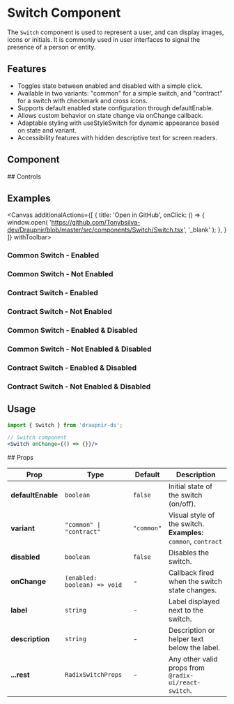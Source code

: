 
<Meta of={SwitchStories} component={Switch}/>

# Switch Component
The `Switch` component is used to represent a user, and can display images, icons or initials. It is commonly used in user interfaces to signal the presence of a person or entity.

## Features
- Toggles state between enabled and disabled with a simple click.
- Available in two variants: "common" for a simple switch, and "contract" for a switch with checkmark and cross icons.
- Supports default enabled state configuration through defaultEnable.
- Allows custom behavior on state change via onChange callback.
- Adaptable styling with useStyleSwitch for dynamic appearance based on state and variant.
- Accessibility features with hidden descriptive text for screen readers.

## Component
<Primary />
## Controls
<Controls />

## Examples
<Canvas additionalActions={[
    {
      title: 'Open in GitHub',
      onClick: () => {
        window.open(
          'https://github.com/Tonybsilva-dev/Draupnir/blob/master/src/components/Switch/Switch.tsx',
          '_blank'
        );
      },
    }
  ]}
  withToolbar>
<div className="grid grid-cols-4 gap-4">
  <div>
    <h3 className="text-lg font-semibold mb-2">Common Switch - Enabled</h3>
    <Story of={SwitchStories.CommonEnabled} />
    <h3 className="text-lg font-semibold mt-4 mb-2">Common Switch - Not Enabled</h3>
    <Story of={SwitchStories.CommonNotEnabled} />
  </div>
  <div>
    <h3 className="text-lg font-semibold mb-2">Contract Switch - Enabled</h3>
    <Story of={SwitchStories.ContractEnabled} />
    <h3 className="text-lg font-semibold mt-4 mb-2">Contract Switch - Not Enabled</h3>
    <Story of={SwitchStories.ContractNotEnabled} />
  </div>
  <div>
    <h3 className="text-lg font-semibold mb-2">Common Switch - Enabled & Disabled</h3>
    <Story of={SwitchStories.CommonEnabledDisabled} />
    <h3 className="text-lg font-semibold mt-4 mb-2">Common Switch - Not Enabled & Disabled</h3>
    <Story of={SwitchStories.CommonNotEnabledDisabled} />
  </div>
  <div>
    <h3 className="text-lg font-semibold mb-2">Contract Switch - Enabled & Disabled</h3>
    <Story of={SwitchStories.ContractEnabledDisabled} />
    <h3 className="text-lg font-semibold mt-4 mb-2">Contract Switch - Not Enabled & Disabled</h3>
    <Story of={SwitchStories.ContractNotEnabledDisabled} />
  </div>
</div>

</Canvas>

## Usage
<div>

```jsx dark
import { Switch } from 'draupnir-ds';

// Switch component
<Switch onChange={() => {}}/>
```

</div>
## Props

<table style={{ width: '100%', borderCollapse: 'collapse', margin: '1.5rem 0' }}>
  <thead>
    <tr style={{ background: '#f7f7fa' }}>
      <th style={{ textAlign: 'left', padding: '8px' }}>Prop</th>
      <th style={{ textAlign: 'left', padding: '8px' }}>Type</th>
      <th style={{ textAlign: 'left', padding: '8px' }}>Default</th>
      <th style={{ textAlign: 'left', padding: '8px' }}>Description</th>
    </tr>
  </thead>
  <tbody>
    <tr>
      <td><b>defaultEnable</b></td>
      <td><code>boolean</code></td>
      <td><code>false</code></td>
      <td>Initial state of the switch (on/off).</td>
    </tr>
    <tr>
      <td><b>variant</b></td>
      <td><code>"common" | "contract"</code></td>
      <td><code>"common"</code></td>
      <td>Visual style of the switch.<br/><b>Examples:</b> <code>common</code>, <code>contract</code></td>
    </tr>
    <tr>
      <td><b>disabled</b></td>
      <td><code>boolean</code></td>
      <td><code>false</code></td>
      <td>Disables the switch.</td>
    </tr>
    <tr>
      <td><b>onChange</b></td>
      <td><code>(enabled: boolean) =&gt; void</code></td>
      <td>-</td>
      <td>Callback fired when the switch state changes.</td>
    </tr>
    <tr>
      <td><b>label</b></td>
      <td><code>string</code></td>
      <td>-</td>
      <td>Label displayed next to the switch.</td>
    </tr>
    <tr>
      <td><b>description</b></td>
      <td><code>string</code></td>
      <td>-</td>
      <td>Description or helper text below the label.</td>
    </tr>
    <tr>
      <td><b>...rest</b></td>
      <td><code>RadixSwitchProps</code></td>
      <td>-</td>
      <td>Any other valid props from <code>@radix-ui/react-switch</code>.</td>
    </tr>
  </tbody>
</table> 


